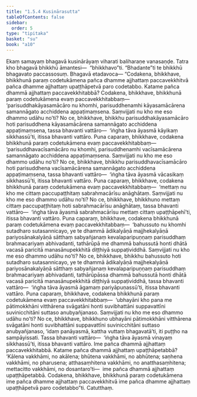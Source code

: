 ```yaml
---
title: "1.5.4 Kusinārasutta"
tableOfContents: false
sidebar:
  order: 5
type: "tipitaka"
basket: "su"
book: "a10"
---
```



<DynamicBreadcrumb />

<Division number="44" book="a10">

<Paragraph number="301" book="a10">
Ekaṃ samayaṃ bhagavā kusinārāyaṃ viharati baliharaṇe vanasaṇḍe. Tatra kho bhagavā bhikkhū āmantesi—  “bhikkhavo”ti. “Bhadante”ti te bhikkhū bhagavato paccassosuṃ. Bhagavā etadavoca—
</Paragraph>

<Paragraph number="302" book="a10">
“Codakena, bhikkhave, bhikkhunā paraṃ codetukāmena pañca dhamme ajjhattaṃ paccavekkhitvā pañca dhamme ajjhattaṃ upaṭṭhāpetvā paro codetabbo. Katame pañca dhammā ajjhattaṃ paccavekkhitabbā? Codakena, bhikkhave, bhikkhunā paraṃ codetukāmena evaṃ paccavekkhitabbaṃ—  ‘parisuddhakāyasamācāro nu khomhi, parisuddhenamhi kāyasamācārena samannāgato acchiddena appaṭimaṃsena. Saṃvijjati nu kho me eso dhammo udāhu no’ti? No ce, bhikkhave, bhikkhu parisuddhakāyasamācāro hoti parisuddhena kāyasamācārena samannāgato acchiddena appaṭimaṃsena, tassa bhavanti vattāro—  ‘iṅgha tāva āyasmā kāyikaṃ sikkhassū’ti, itissa bhavanti vattāro.
</Paragraph>

<Paragraph number="303" book="a10">
Puna caparaṃ, bhikkhave, codakena bhikkhunā paraṃ codetukāmena evaṃ paccavekkhitabbaṃ—  ‘parisuddhavacīsamācāro nu khomhi, parisuddhenamhi vacīsamācārena samannāgato acchiddena appaṭimaṃsena. Saṃvijjati nu kho me eso dhammo udāhu no’ti? No ce, bhikkhave, bhikkhu parisuddhavacīsamācāro hoti parisuddhena vacīsamācārena samannāgato acchiddena appaṭimaṃsena, tassa bhavanti vattāro—  ‘iṅgha tāva āyasmā vācasikaṃ sikkhassū’ti, itissa bhavanti vattāro.
</Paragraph>

<Paragraph number="304" book="a10">
Puna caparaṃ, bhikkhave, codakena bhikkhunā paraṃ codetukāmena evaṃ paccavekkhitabbaṃ—  ‘mettaṃ nu kho me cittaṃ paccupaṭṭhitaṃ sabrahmacārīsu anāghātaṃ. Saṃvijjati nu kho me eso dhammo udāhu no’ti? No ce, bhikkhave, bhikkhuno mettaṃ cittaṃ paccupaṭṭhitaṃ hoti sabrahmacārīsu anāghātaṃ, tassa bhavanti vattāro—  ‘iṅgha tāva āyasmā sabrahmacārīsu mettaṃ cittaṃ upaṭṭhāpehī’ti, itissa bhavanti vattāro.
</Paragraph>

<Paragraph number="305" book="a10">
Puna caparaṃ, bhikkhave, codakena bhikkhunā paraṃ codetukāmena evaṃ paccavekkhitabbaṃ—  ‘bahussuto nu khomhi sutadharo sutasannicayo, ye te dhammā ādikalyāṇā majjhekalyāṇā pariyosānakalyāṇā sātthaṃ sabyañjanaṃ kevalaparipuṇṇaṃ parisuddhaṃ brahmacariyaṃ abhivadanti, tathārūpā me dhammā bahussutā honti dhātā vacasā paricitā manasānupekkhitā diṭṭhiyā suppaṭividdhā. Saṃvijjati nu kho me eso dhammo udāhu no’ti? No ce, bhikkhave, bhikkhu bahussuto hoti sutadharo sutasannicayo, ye te dhammā ādikalyāṇā majjhekalyāṇā pariyosānakalyāṇā sātthaṃ sabyañjanaṃ kevalaparipuṇṇaṃ parisuddhaṃ brahmacariyaṃ abhivadanti, tathārūpāssa dhammā bahussutā honti dhātā vacasā paricitā manasānupekkhitā diṭṭhiyā suppaṭividdhā, tassa bhavanti vattāro—  ‘iṅgha tāva āyasmā āgamaṃ pariyāpuṇassū’ti, itissa bhavanti vattāro.
</Paragraph>

<Paragraph number="306" book="a10">
Puna caparaṃ, bhikkhave, codakena bhikkhunā paraṃ codetukāmena evaṃ paccavekkhitabbaṃ—  ‘ubhayāni kho pana me pātimokkhāni vitthārena svāgatāni honti suvibhattāni suppavattīni suvinicchitāni suttaso anubyañjanaso. Saṃvijjati nu kho me eso dhammo udāhu no’ti? No ce, bhikkhave, bhikkhuno ubhayāni pātimokkhāni vitthārena svāgatāni honti suvibhattāni suppavattīni suvinicchitāni suttaso anubyañjanaso, ‘idaṃ panāyasmā, kattha vuttaṃ bhagavatā’ti, iti puṭṭho na sampāyissati. Tassa bhavanti vattāro—  ‘iṅgha tāva āyasmā vinayaṃ sikkhassū’ti, itissa bhavanti vattāro. Ime pañca dhammā ajjhattaṃ paccavekkhitabbā.
</Paragraph>

<Paragraph number="307" book="a10">
Katame pañca dhammā ajjhattaṃ upaṭṭhāpetabbā? ‘Kālena vakkhāmi, no akālena; bhūtena vakkhāmi, no abhūtena; saṇhena vakkhāmi, no pharusena; atthasaṃhitena vakkhāmi, no anatthasaṃhitena; mettacitto vakkhāmi, no dosantaro’ti—  ime pañca dhammā ajjhattaṃ upaṭṭhāpetabbā. Codakena, bhikkhave, bhikkhunā paraṃ codetukāmena ime pañca dhamme ajjhattaṃ paccavekkhitvā ime pañca dhamme ajjhattaṃ upaṭṭhāpetvā paro codetabbo”ti.

</Paragraph>
</Division>

<Paragraph number="308" type="center" book="a10">
Catutthaṃ.
</Paragraph>